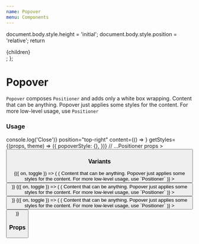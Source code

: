```yaml
---
name: Popover
menu: Components
---
```



  document.body.style.height = 'initial';
  document.body.style.position = 'relative';
  return <div>{children}</div>;
};

# Popover

`Popover` composes `Positioner` and adds only a white box wrapping. Content that can be anything. Popover just applies some styles for the content. For more low-level usage, use `Positioner`

### Usage

<Playground>
  <Popover
    isVisible={false}
    onClose={() => console.log('Close')}
    position="top-right"
    content={() => <Box width={200} height={200} />}
    getStyles={(props, theme) => ({
      popoverStyle: {},
    })}
    // ...Positioner props
  >
    <Button title="Child" />
  </Popover>
</Playground>

### Variants

<Playground>
  <Box paddingBottom={64} zIndex={1}>
    <Box flexDirection="row" justifyContent="space-between">
      <Toggle>
        {({ on, toggle }) => (
          <Popover
            isVisible={on}
            onClose={toggle}
            position="top-right"
            content={() => (
              <Box width={200} height={200}>
                <Text>
                  Content that can be anything. Popover just applies some styles
                  for the content. For more low-level usage, use `Positioner`
                </Text>
              </Box>
            )}
          >
            <Button onPress={toggle} isInline title="Top right" />
          </Popover>
        )}
      </Toggle>
      <Toggle>
        {({ on, toggle }) => (
          <Popover
            isVisible={on}
            onClose={toggle}
            position="top"
            content={() => (
              <Box width={200} height={200}>
                <Text>
                  Content that can be anything. Popover just applies some styles
                  for the content. For more low-level usage, use `Positioner`
                </Text>
              </Box>
            )}
          >
            <Button onPress={toggle} isInline title="Top" />
          </Popover>
        )}
      </Toggle>
      <Toggle>
        {({ on, toggle }) => (
          <Popover
            isVisible={on}
            onClose={toggle}
            position="top-left"
            content={() => (
              <Box width={200} height={200}>
                <Text>
                  Content that can be anything. Popover just applies some styles
                  for the content. For more low-level usage, use `Positioner`
                </Text>
              </Box>
            )}
          >
            <Button onPress={toggle} isInline title="Top left" />
          </Popover>
        )}
      </Toggle>
    </Box>
  </Box>
</Playground>

### Props

<Props of={Popover} />
